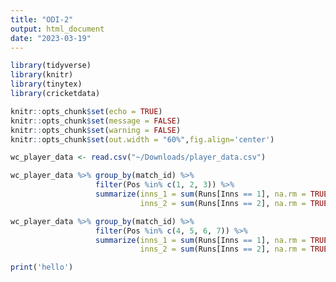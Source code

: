 ```yaml
---
title: "ODI-2"
output: html_document
date: "2023-03-19"
---
```


```r
library(tidyverse)
library(knitr)
library(tinytex)
library(cricketdata)

knitr::opts_chunk$set(echo = TRUE)
knitr::opts_chunk$set(message = FALSE)
knitr::opts_chunk$set(warning = FALSE)
knitr::opts_chunk$set(out.width = "60%",fig.align='center')
```

```r
wc_player_data <- read.csv("~/Downloads/player_data.csv")
```

```r
wc_player_data %>% group_by(match_id) %>% 
                   filter(Pos %in% c(1, 2, 3)) %>% 
                   summarize(inns_1 = sum(Runs[Inns == 1], na.rm = TRUE), 
                             inns_2 = sum(Runs[Inns == 2], na.rm = TRUE))
```

```r
wc_player_data %>% group_by(match_id) %>% 
                   filter(Pos %in% c(4, 5, 6, 7)) %>% 
                   summarize(inns_1 = sum(Runs[Inns == 1], na.rm = TRUE), 
                             inns_2 = sum(Runs[Inns == 2], na.rm = TRUE))
```

```r
print('hello')
```


